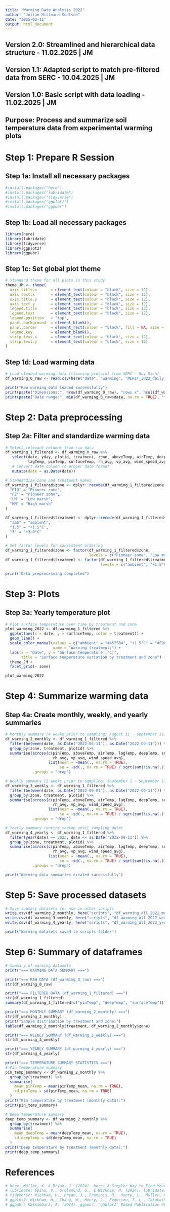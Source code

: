 ```yaml
---
title: "Warming Data Analysis 2022"
author: "Julian Mittmann-Goetsch"
date: "2025-02-11"
output: html_document
---
```


## Version 2.0: Streamlined and hierarchical data structure - 11.02.2025 | JM  
## Version 1.1: Adapted script to match pre-filtered data from SERC - 10.04.2025 | JM
## Version 1.0: Basic script with data loading - 11.02.2025 | JM
## Purpose: Process and summarize soil temperature data from experimental warming plots

# Step 1: Prepare R Session
## Step 1a: Install all necessary packages
```r
#install.packages("here")
#install.packages("lubridate")
#install.packages("tidyverse")
#install.packages("ggplot2")
#install.packages("ggpubr")
```

## Step 1b: Load all necessary packages
```r
library(here)
library(lubridate)
library(tidyverse)
library(ggplot2)
library(ggpubr)
```

## Step 1c: Set global plot theme
```r
# Standard theme for all plots in this study 
theme_JM <- theme(
  axis.title.x      = element_text(colour = "black", size = 12),
  axis.text.x       = element_text(colour = "black", size = 12), 
  axis.title.y      = element_text(colour = "black", size = 12),
  axis.text.y       = element_text(colour = "black", size = 12), 
  legend.title      = element_text(colour = "black", size = 12),
  legend.text       = element_text(colour = "black", size = 12), 
  legend.position   = "top",
  panel.background  = element_blank(), 
  panel.border      = element_rect(colour = "black", fill = NA, size = 1.2),
  legend.key        = element_blank(),
  strip.text.x      = element_text(colour = "black", size = 12),
  strip.text.y      = element_text(colour = "black", size = 12)
)
```

## Step 1d: Load warming data
```r
# Load cleaned warming data (cleaning protocol from SERC - Roy Rich)
df_warming_0_raw <- read.csv(here("data", "warming", "MERIT_2022_daily_cleaned.csv"))

print("Raw warming data loaded successfully")
print(paste("Dimensions:", nrow(df_warming_0_raw), "rows x", ncol(df_warming_0_raw), "columns"))
print(paste("Date range:", min(df_warming_0_raw$date, na.rm = TRUE), "to", max(df_warming_0_raw$date, na.rm = TRUE)))
```

# Step 2: Data preprocessing  
## Step 2a: Filter and standardize warming data
```r
# Select relevant columns from raw data
df_warming_1_filtered <- df_warming_0_raw %>%
   select(date, yday, plotid, treatment, zone, aboveTemp, airTemp, deepTemp, 
          lagTemp, pinTemp, surfaceTemp, rh_avg, vp_avg, wind_speed_avg) %>%
   # Convert date column to proper date format
   mutate(date = as.Date(date))

# Standardize zone and treatment names
df_warming_1_filtered$zone <- dplyr::recode(df_warming_1_filtered$zone,
  "PIO" = "Pioneer zone",
  "PZ" = "Pioneer zone", 
  "LM" = "Low marsh",
  "HM" = "High marsh"
)

df_warming_1_filtered$treatment <- dplyr::recode(df_warming_1_filtered$treatment,
  "amb" = "ambient",
  "1.5" = "+1.5°C", 
  "3" = "+3.0°C"
)

# Set factor levels for consistent ordering
df_warming_1_filtered$zone <- factor(df_warming_1_filtered$zone, 
                                     levels = c("Pioneer zone", "Low marsh", "High marsh"))
df_warming_1_filtered$treatment <- factor(df_warming_1_filtered$treatment, 
                                          levels = c("ambient", "+1.5°C", "+3.0°C"))

print("Data preprocessing completed")
```

# Step 3: Plots
## Step 3a: Yearly temperature plot
```r
# Plot surface temperature over time by treatment and zone
plot_warming_2022 <- df_warming_1_filtered %>%
  ggplot(aes(x = date, y = surfaceTemp, color = treatment)) +
  geom_line() +
  scale_color_manual(values = c("ambient" = "#4575B4", "+1.5°C" = "#FDAE61", "+3.0°C" = "#D73027"), 
                     name = "Warming treatment:") +
  labs(x = "Date", y = "Surface temperature [°C]", 
       title = "Surface temperature variation by treatment and zone") +
  theme_JM +
  facet_grid(~ zone)

plot_warming_2022
```

# Step 4: Summarize warming data
## Step 4a: Create monthly, weekly, and yearly summaries
```r
# Monthly summary (4 weeks prior to sampling: August 11 - September 11, 2022)
df_warming_2_monthly <- df_warming_1_filtered %>%
  filter(between(date, as.Date("2022-08-11"), as.Date("2022-09-11"))) %>%
  group_by(zone, treatment, plotid) %>%
  summarise(across(c(pinTemp, aboveTemp, airTemp, lagTemp, deepTemp, surfaceTemp, 
                     rh_avg, vp_avg, wind_speed_avg), 
                   list(mean = ~mean(., na.rm = TRUE),
                        se = ~sd(., na.rm = TRUE) / sqrt(sum(!is.na(.))))),
            .groups = "drop")

# Weekly summary (2 weeks prior to sampling: September 1 - September 11, 2022)
df_warming_3_weekly <- df_warming_1_filtered %>%
  filter(between(date, as.Date("2022-09-01"), as.Date("2022-09-11"))) %>%
  group_by(zone, treatment, plotid) %>%
  summarise(across(c(pinTemp, aboveTemp, airTemp, lagTemp, deepTemp, surfaceTemp, 
                     rh_avg, vp_avg, wind_speed_avg), 
                   list(mean = ~mean(., na.rm = TRUE),
                        se = ~sd(., na.rm = TRUE) / sqrt(sum(!is.na(.))))),
            .groups = "drop")

# Yearly summary (entire season until sampling date)
df_warming_4_yearly <- df_warming_1_filtered %>%
  filter(year(date) == 2022, date <= as.Date("2022-09-11")) %>%
  group_by(zone, treatment, plotid) %>%
  summarise(across(c(pinTemp, aboveTemp, airTemp, lagTemp, deepTemp, surfaceTemp, 
                     rh_avg, vp_avg, wind_speed_avg), 
                   list(mean = ~mean(., na.rm = TRUE),
                        se = ~sd(., na.rm = TRUE) / sqrt(sum(!is.na(.))))),
            .groups = "drop")

print("Warming data summaries created successfully")
```

# Step 5: Save processed datasets
```r
# Save summary datasets for use in other scripts
write.csv(df_warming_2_monthly, here("scripts", "df_warming_all_2022_monthly.csv"), row.names = FALSE)
write.csv(df_warming_3_weekly, here("scripts", "df_warming_all_2022_weekly.csv"), row.names = FALSE)
write.csv(df_warming_4_yearly, here("scripts", "df_warming_all_2022_yearly.csv"), row.names = FALSE)

print("Warming datasets saved to scripts folder")
```

# Step 6: Summary of dataframes
```r
# Summary of warming datasets
print("=== WARMING DATA SUMMARY ===")

print("=== RAW DATA (df_warming_0_raw) ===")
str(df_warming_0_raw)

print("=== FILTERED DATA (df_warming_1_filtered) ===")
str(df_warming_1_filtered)
summary(df_warming_1_filtered[c("pinTemp", "deepTemp", "surfaceTemp")])

print("=== MONTHLY SUMMARY (df_warming_2_monthly) ===")
str(df_warming_2_monthly)
print("Sample distribution by treatment and zone:")
table(df_warming_2_monthly$treatment, df_warming_2_monthly$zone)

print("=== WEEKLY SUMMARY (df_warming_3_weekly) ===")
str(df_warming_3_weekly)

print("=== YEARLY SUMMARY (df_warming_4_yearly) ===")
str(df_warming_4_yearly)

print("=== TEMPERATURE SUMMARY STATISTICS ===")
# Pin temperature summary
pin_temp_summary <- df_warming_2_monthly %>%
  group_by(treatment) %>%
  summarise(
    mean_pinTemp = mean(pinTemp_mean, na.rm = TRUE),
    sd_pinTemp = sd(pinTemp_mean, na.rm = TRUE)
  )
print("Pin temperature by treatment (monthly data):")
print(pin_temp_summary)

# Deep temperature summary
deep_temp_summary <- df_warming_2_monthly %>%
  group_by(treatment) %>%
  summarise(
    mean_deepTemp = mean(deepTemp_mean, na.rm = TRUE),
    sd_deepTemp = sd(deepTemp_mean, na.rm = TRUE)
  )
print("Deep temperature by treatment (monthly data):")
print(deep_temp_summary)
```

# References
```r
# here: Müller, K. & Bryan, J. (2024). here: A Simpler Way to Find Your Files. R package version 1.0.1. https://CRAN.R-project.org/package=here
# lubridate: Spinu, V., Grolemund, G., & Wickham, H. (2024). lubridate: Make Dealing with Dates a Little Easier. R package version 1.9.3. https://CRAN.R-project.org/package=lubridate
# tidyverse: Wickham, H., Bryan, J., François, R., Henry, L., Müller, K., Pedersen, T. L., & Takahashi, K. (2024). tidyverse: Easily Install and Load the 'Tidyverse'. R package version 2.0.0. https://CRAN.R-project.org/package=tidyverse
# ggplot2: Wickham, H., Chang, W., Henry, L., Pedersen, T. L., Takahashi, K., Wilke, C., Woo, K., & Yutani, H. (2024). ggplot2: Create Elegant Data Visualisations Using the Grammar of Graphics. R package version 3.5.1. https://CRAN.R-project.org/package=ggplot2
# ggpubr: Kassambara, A. (2024). ggpubr: 'ggplot2' Based Publication Ready Plots. R package version 0.6.0. https://CRAN.R-project.org/package=ggpubr
```

